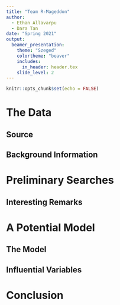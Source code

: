 ```yaml
---
title: "Team R-Mageddon"
author:
  - Ethan Allavarpu
  - Dara Tan
date: "Spring 2021"
output:
  beamer_presentation:
    theme: "Szeged"
    colortheme: "beaver"
    includes:
      in_header: header.tex
    slide_level: 2
---
```


```r
knitr::opts_chunk$set(echo = FALSE)
```

# The Data

## Source

## Background Information

# Preliminary Searches

## Interesting Remarks

# A Potential Model

## The Model

## Influential Variables

# Conclusion